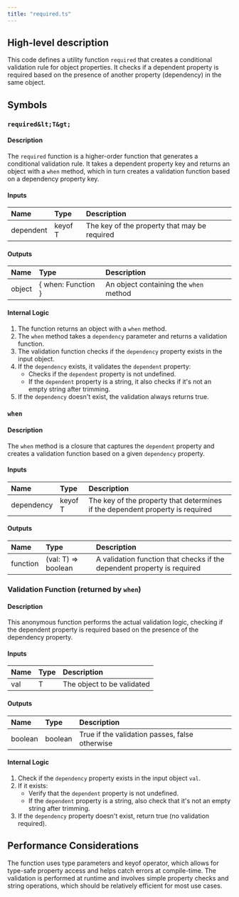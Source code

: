 ```yaml
---
title: "required.ts"
---
```


## High-level description
This code defines a utility function `required` that creates a conditional validation rule for object properties. It checks if a dependent property is required based on the presence of another property (dependency) in the same object.

## Symbols

### `required&lt;T&gt;`
#### Description
The `required` function is a higher-order function that generates a conditional validation rule. It takes a dependent property key and returns an object with a `when` method, which in turn creates a validation function based on a dependency property key.

#### Inputs
| Name | Type | Description |
|:-----|:-----|:------------|
| dependent | keyof T | The key of the property that may be required |

#### Outputs
| Name | Type | Description |
|:-----|:-----|:------------|
| object | \{ when: Function \} | An object containing the `when` method |

#### Internal Logic
1. The function returns an object with a `when` method.
2. The `when` method takes a `dependency` parameter and returns a validation function.
3. The validation function checks if the `dependency` property exists in the input object.
4. If the `dependency` exists, it validates the `dependent` property:
   - Checks if the `dependent` property is not undefined.
   - If the `dependent` property is a string, it also checks if it's not an empty string after trimming.
5. If the `dependency` doesn't exist, the validation always returns true.

### `when`
#### Description
The `when` method is a closure that captures the `dependent` property and creates a validation function based on a given `dependency` property.

#### Inputs
| Name | Type | Description |
|:-----|:-----|:------------|
| dependency | keyof T | The key of the property that determines if the dependent property is required |

#### Outputs
| Name | Type | Description |
|:-----|:-----|:------------|
| function | (val: T) =&gt; boolean | A validation function that checks if the dependent property is required |

### Validation Function (returned by `when`)
#### Description
This anonymous function performs the actual validation logic, checking if the dependent property is required based on the presence of the dependency property.

#### Inputs
| Name | Type | Description |
|:-----|:-----|:------------|
| val | T | The object to be validated |

#### Outputs
| Name | Type | Description |
|:-----|:-----|:------------|
| boolean | boolean | True if the validation passes, false otherwise |

#### Internal Logic
1. Check if the `dependency` property exists in the input object `val`.
2. If it exists:
   - Verify that the `dependent` property is not undefined.
   - If the `dependent` property is a string, also check that it's not an empty string after trimming.
3. If the `dependency` property doesn't exist, return true (no validation required).

## Performance Considerations
The function uses type parameters and keyof operator, which allows for type-safe property access and helps catch errors at compile-time. The validation is performed at runtime and involves simple property checks and string operations, which should be relatively efficient for most use cases.

